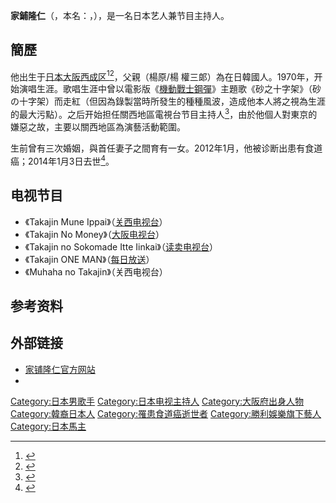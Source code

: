 {{japanese
|japanese=家鋪 隆仁
|kana=やしき たかじん
|romaji=Yashiki Takajin
}}
{{Portal box|日本|音乐|人物}}
'''家鋪隆仁'''（{{lang-ja|やしき たかじん}}，本名：{{lang|ja|家鋪 隆仁}}，{{bd|1949年|10月5日|2014年|1月3日|catIdx=Yashiki}}），是一名日本艺人兼节目主持人。

==簡歷==
他出生于[[日本|日本]][[大阪市|大阪]][[西成区|西成区]]<ref>{{cite web
 |url          = http://www.sponichi.co.jp/osaka/ente/200902/08/ente217424.html
 |script-title = ja:やしきたかじん初メガホン…「映画を撮る」と明言
 |date         = 2009年2月8日
 |publisher    = Sports Nippon
 |language     = 日语
 |accessdate   = 2014年1月13日
 |deadurl      = yes
 |archiveurl   = https://web.archive.org/web/20121021141837/http://www.sponichi.co.jp/osaka/ente/200902/08/ente217424.html
 |archivedate  = 2012年10月21日
}}</ref><ref>{{cite news
|url=http://www.nikkansports.com/entertainment/news/f-et-tp0-20140107-1240967.html
|script-title=ja:やしきたかじんさん死去　再復帰かなわず
|date=2014年1月7日
|publisher=Nikkan Sports
|language=日语
|accessdate=2014年1月13日
|archive-date=2014年1月14日
|archive-url=https://web.archive.org/web/20140114120018/http://www.nikkansports.com/entertainment/news/f-et-tp0-20140107-1240967.html
|dead-url=no
}}</ref>，父親（<span lang=ko>楊原/楊 權三郞</span>）為在日韓國人。1970年，开始演唱生涯。歌唱生涯中曾以電影版《[[機動戰士鋼彈|機動戰士鋼彈]]》主題歌《砂之十字架》（砂の十字架）而走紅（但因為錄製當時所發生的種種風波，造成他本人將之視為生涯的最大污點）。之后开始担任關西地區電視台节目主持人<ref>{{cite news
|url=http://www.japantimes.co.jp/news/2014/01/08/national/cancer-claims-osaka-based-tv-celebrity-singer-takajin-aged-64/
|title=Cancer claims Osaka-based TV celebrity, singer Takajin , aged 64
|date=2014年1月8日
|publisher=Japan Times
|language=英语
|accessdate=2014年1月13日
|archive-date=2014年1月8日
|archive-url=https://web.archive.org/web/20140108170248/http://www.japantimes.co.jp/news/2014/01/08/national/cancer-claims-osaka-based-tv-celebrity-singer-takajin-aged-64/
|dead-url=no
}}</ref>，由於他個人對東京的嫌惡之故，主要以關西地區為演藝活動範圍。

生前曾有三次婚姻，與首任妻子之間育有一女。2012年1月，他被诊断出患有食道癌；2014年1月3日去世<ref>{{cite news
|title=日本著名艺人兼主持人家铺隆仁因食道癌去世
|url=http://ent.huanqiu.com/star/mingxing-guoji/2014-01/4735599.html
|accessdate=2014年1月13日
|newspaper=环球网
|archive-date=2014年1月13日
|archive-url=https://web.archive.org/web/20140113074844/http://ent.huanqiu.com/star/mingxing-guoji/2014-01/4735599.html
|dead-url=no
}}</ref>。

==电视节目==
* 《Takajin Mune Ippai》（[[关西电视台|关西电视台]]）
* 《Takajin No Money》（[[大阪电视台|大阪电视台]]）
* 《Takajin no Sokomade Itte Iinkai》（[[读卖电视台|读卖电视台]]）
* 《Takajin ONE MAN》（[[每日放送|每日放送]]）
* 《Muhaha no Takajin》（关西电视台）

==参考资料==
{{reflist}}

==外部链接==
* [http://yashiki-takajin.jp/ 家铺隆仁官方网站]{{Wayback|url=http://yashiki-takajin.jp/ |date=20140108020018 }}
* {{IMDb name|2974301|家铺隆仁}}

{{Authority control}}
{{DEFAULTSORT:Yashiki Takajin}}
[[Category:日本男歌手|Category:日本男歌手]]
[[Category:日本电视主持人|Category:日本电视主持人]]
[[Category:大阪府出身人物|Category:大阪府出身人物]]
[[Category:韓裔日本人|Category:韓裔日本人]]
[[Category:罹患食道癌逝世者|Category:罹患食道癌逝世者]]
[[Category:勝利娛樂旗下藝人|Category:勝利娛樂旗下藝人]]
[[Category:日本馬主|Category:日本馬主]]